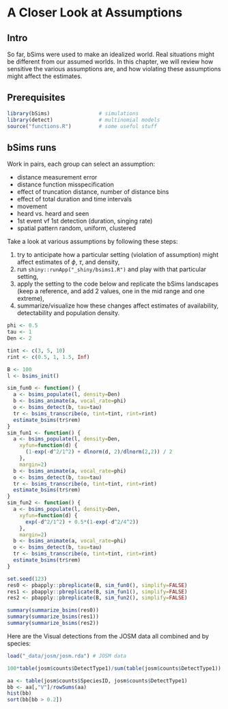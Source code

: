 # A Closer Look at Assumptions {#assumptions}

## Intro

So far, bSims were used to make an idealized world.
Real situations might be different from our assumed worlds.
In this chapter, we will review how sensitive the various assumptions
are, and how violating these assumptions might affect the estimates.

## Prerequisites

```r
library(bSims)                # simulations
library(detect)               # multinomial models
source("functions.R")         # some useful stuff
```

## bSims runs

Work in pairs, each group can select an assumption:

- distance measurement error
- distance function misspecification
- effect of truncation distance, number of distance bins
- effect of total duration and time intervals
- movement
- heard vs. heard and seen
- 1st event vf 1st detection (duration, singing rate)
- spatial pattern random, uniform, clustered

Take a look at various assumptions by following these steps:

1. try to anticipate how a particular setting (violation of assumption) might affect estimates of $\phi$, $\tau$, and density,
2. run `shiny::runApp("_shiny/bsims1.R")` and play with that particular setting,
2. apply the setting to the code below and replicate the bSims landscapes (keep a reference, and add 2 values, one in the mid range and one extreme),
3. summarize/visualize how these changes affect estimates of availability, detectability and population density.

```r
phi <- 0.5
tau <- 1
Den <- 2

tint <- c(3, 5, 10)
rint <- c(0.5, 1, 1.5, Inf)

B <- 100
l <- bsims_init()

sim_fun0 <- function() {
  a <- bsims_populate(l, density=Den)
  b <- bsims_animate(a, vocal_rate=phi)
  o <- bsims_detect(b, tau=tau)
  tr <- bsims_transcribe(o, tint=tint, rint=rint)
  estimate_bsims(tr$rem)
}
sim_fun1 <- function() {
  a <- bsims_populate(l, density=Den,
    xyfun=function(d) {
      (1-exp(-d^2/1^2) + dlnorm(d, 2)/dlnorm(2,2)) / 2
    },
    margin=2)
  b <- bsims_animate(a, vocal_rate=phi)
  o <- bsims_detect(b, tau=tau)
  tr <- bsims_transcribe(o, tint=tint, rint=rint)
  estimate_bsims(tr$rem)
}
sim_fun2 <- function() {
  a <- bsims_populate(l, density=Den,
    xyfun=function(d) {
      exp(-d^2/1^2) + 0.5*(1-exp(-d^2/4^2))
    },
    margin=2)
  b <- bsims_animate(a, vocal_rate=phi)
  o <- bsims_detect(b, tau=tau)
  tr <- bsims_transcribe(o, tint=tint, rint=rint)
  estimate_bsims(tr$rem)
}

set.seed(123)
res0 <- pbapply::pbreplicate(B, sim_fun0(), simplify=FALSE)
res1 <- pbapply::pbreplicate(B, sim_fun1(), simplify=FALSE)
res2 <- pbapply::pbreplicate(B, sim_fun2(), simplify=FALSE)

summary(summarize_bsims(res0))
summary(summarize_bsims(res1))
summary(summarize_bsims(res2))
```



Here are the Visual detections from the JOSM data 
all combined and by species:

```r
load("_data/josm/josm.rda") # JOSM data

100*table(josm$counts$DetectType1)/sum(table(josm$counts$DetectType1))

aa <- table(josm$counts$SpeciesID, josm$counts$DetectType1)
bb <- aa[,"V"]/rowSums(aa)
hist(bb)
sort(bb[bb > 0.2])
```
